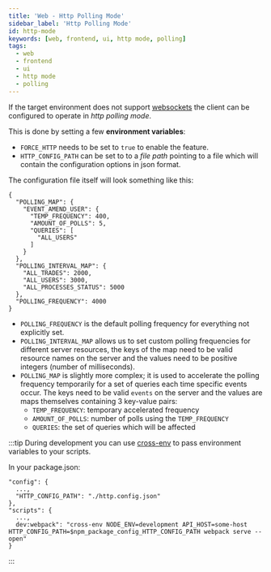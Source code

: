 ```yaml
---
title: 'Web - Http Polling Mode'
sidebar_label: 'Http Polling Mode'
id: http-mode
keywords: [web, frontend, ui, http mode, polling]
tags:
  - web
  - frontend
  - ui
  - http mode
  - polling
---
```


If the target environment does not support [websockets](https://developer.mozilla.org/en-US/docs/Web/API/WebSockets_API) the client can be configured to operate in *http polling mode*.


This is done by setting a few **environment variables**:

- `FORCE_HTTP` needs to be set to `true` to enable the feature.
- `HTTP_CONFIG_PATH` can be set to to a *file path* pointing to a file which will contain the configuration options in json format.

The configuration file itself will look something like this:

```
{
  "POLLING_MAP": {
    "EVENT_AMEND_USER": {
      "TEMP_FREQUENCY": 400,
      "AMOUNT_OF_POLLS": 5,
      "QUERIES": [
        "ALL_USERS"
      ]
    }
  },
  "POLLING_INTERVAL_MAP": {
    "ALL_TRADES": 2000,
    "ALL_USERS": 3000,
    "ALL_PROCESSES_STATUS": 5000
  },
  "POLLING_FREQUENCY": 4000
}
```

- `POLLING_FREQUENCY` is the default polling frequency for everything not explicitly set.
- `POLLING_INTERVAL_MAP` allows us to set custom polling frequencies for different server resources, the keys of the map need to be valid resource names on the server and the values need to be positive integers (number of milliseconds).
- `POLLING_MAP` is slightly more complex; it is used to accelerate the polling frequency temporarily for a set of queries each time specific events occur. The keys need to be valid `events` on the server and the values are maps themselves containing 3 key-value pairs:
    - `TEMP_FREQUENCY`: temporary accelerated frequency
    - `AMOUNT_OF_POLLS`: number of polls using the `TEMP_FREQUENCY`
    - `QUERIES`: the set of queries which will be affected


:::tip
During development you can use [cross-env](https://www.npmjs.com/package/cross-env) to pass environment variables to your scripts.

In your package.json:

```
"config": {
  ...,
  "HTTP_CONFIG_PATH": "./http.config.json"
},
"scripts": {
  ...,
  dev:webpack": "cross-env NODE_ENV=development API_HOST=some-host HTTP_CONFIG_PATH=$npm_package_config_HTTP_CONFIG_PATH webpack serve --open"
}
```
:::
